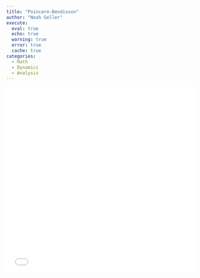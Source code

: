 ```yaml
---
title: "Poincare-Bendixson"
author: "Noah Geller"
execute:
  eval: true
  echo: true
  warning: true
  error: true 
  cache: true 
categories: 
  - Math
  - Dynamics
  - Analysis
---
```

![](../mysite-assets/apprenticePaper.pdf){width=100% height=500}
